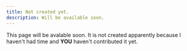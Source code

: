 ```yaml
---
title: Not created yet.
description: Will be available soon.
---
```


This page will be avalable soon. It is not created apparently because I haven't had time and **YOU** haven't contributed it yet.